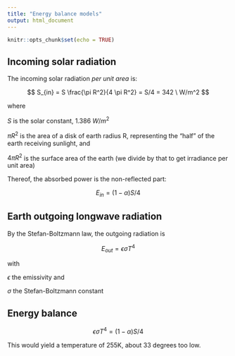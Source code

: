 ```yaml
---
title: "Energy balance models"
output: html_document
---
```


```r
knitr::opts_chunk$set(echo = TRUE)
```

## Incoming solar radiation

The incoming solar radiation *per unit area* is:

$$
S_{in} = S \frac{\pi R^2}{4 \pi R^2} = S/4 = 342 \  W/m^2
$$

where

$S$ is the solar constant, $1.386 \ W/m^2$

$\pi R^2$ is the area of a disk of earth radius R, representing the "half" of the earth receiving sunlight, and

$4 \pi R^2$ is the surface area of the earth (we divide by that to get irradiance per unit area)

Thereof, the absorbed power is the non-reflected part:

$$
E_{in} = (1 - \alpha) S/4
$$

## Earth outgoing longwave radiation

By the Stefan-Boltzmann law, the outgoing radiation is

$$
E_{out} = \epsilon \sigma T^4
$$

with

$\epsilon$ the emissivity and

$\sigma$ the Stefan-Boltzmann constant

## Energy balance

$$
\epsilon \sigma T^4 = (1 - \alpha) S/4
$$

This would yield a temperature of 255K, about 33 degrees too low.
